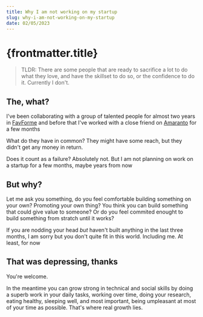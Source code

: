 ```yaml
---
title: Why I am not working on my startup
slug: why-i-am-not-working-on-my-startup
date: 02/05/2023
---
```



# {frontmatter.title}

> TLDR: There are some people that are ready to sacrifice a lot to do what they love, and have the skillset to do so, or the confidence to do it. Currently I don't.

## The, what?

I've been collaborating with a group of talented people for almost two years in [FavForme](https://favforme.com) and before that I've worked with a close friend on [Amaranto](https://amaranto.app) for a few months

What do they have in common? They might have some reach, but they didn't get any money in return.

Does it count as a failure? Absolutely not. But I am not planning on work on a startup for a few months, maybe years from now

## But why?

Let me ask you something, do you feel comfortable building something on your own? Promoting your own thing? You think you can build something that could give value to someone? Or do you feel commited enought to build something from stratch until it works?

If you are nodding your head *but* haven't built anything in the last three months, I am sorry but you don't quite fit in this world. Including me. At least, for now

## That was depressing, thanks

You're welcome.

In the meantime you can grow strong in technical and social skills by doing a superb work in your daily tasks, working over time, doing your research, eating healthy, sleeping well, and most important, being umpleasant at most of your time as possible. That's where real growth lies.
